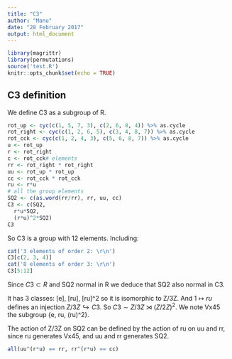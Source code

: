 ```yaml
---
title: "C3"
author: "Manu"
date: "28 February 2017"
output: html_document
---
```


```r
library(magrittr)
library(permutations)
source('test.R')
knitr::opts_chunk$set(echo = TRUE)
```

## C3 definition

We define C3 as a subgroup of R.

```r
rot_up <- cyc(c(1, 5, 7, 3), c(2, 6, 8, 4)) %>% as.cycle
rot_right <- cyc(c(1, 2, 6, 5), c(3, 4, 8, 7)) %>% as.cycle
rot_cck <- cyc(c(1, 2, 4, 3), c(5, 6, 8, 7)) %>% as.cycle
u <- rot_up
r <- rot_right
c <- rot_cck# elements
rr <- rot_right * rot_right
uu <- rot_up * rot_up
cc <- rot_cck * rot_cck
ru <- r*u
# all the group elements
SQ2 <- c(as.word(rr/rr), rr, uu, cc)
C3 <- c(SQ2,
  r*u*SQ2,
  (r*u)^2*SQ2)
C3
```

So C3 is a group with 12 elements. Including:

```r
cat('3 elements of order 2: \r\n')
C3[c(2, 3, 4)]
cat('8 elements of order 3: \r\n')
C3[5:12]
```

Since $C3 \subset R$ and SQ2 normal in R we deduce that SQ2 also normal in C3.

It has 3 classes: [e], [ru], [ru]^2 so it is isomorphic to Z/3Z. And $1 \mapsto ru$
defines an injection $Z/3Z \hookrightarrow C3$. So $C3 \sim Z/3Z \rtimes (Z/2Z)^2$.
We note Vx45 the subgroup {e, ru, (ru)^2}.

The action of Z/3Z on SQ2 can be defined by the action of ru on uu and rr, since ru generates Vx45, and uu and rr generates SQ2.

```r
all(uu^(r*u) == rr, rr^(r*u) == cc)
```

